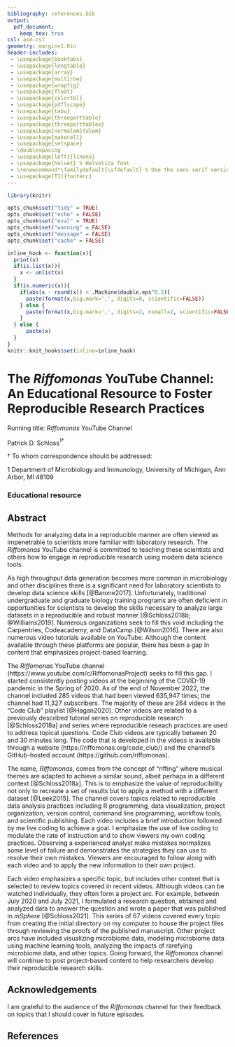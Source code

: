 ```yaml
---
bibliography: references.bib
output:
  pdf_document:
    keep_tex: true
csl: asm.csl
geometry: margin=1.0in
header-includes:
 - \usepackage{booktabs}
 - \usepackage{longtable}
 - \usepackage{array}
 - \usepackage{multirow}
 - \usepackage{wrapfig}
 - \usepackage{float}
 - \usepackage{colortbl}
 - \usepackage{pdflscape}
 - \usepackage{tabu}
 - \usepackage{threeparttable}
 - \usepackage{threeparttablex}
 - \usepackage[normalem]{ulem}
 - \usepackage{makecell}
 - \usepackage{setspace}
 - \doublespacing
 - \usepackage[left]{lineno}
 - \usepackage{helvet} % Helvetica font
 - \renewcommand*\familydefault{\sfdefault} % Use the sans serif version of the font
 - \usepackage[T1]{fontenc}
---
```


```r
library(knitr)

opts_chunk$set("tidy" = TRUE)
opts_chunk$set("echo" = FALSE)
opts_chunk$set("eval" = TRUE)
opts_chunk$set("warning" = FALSE)
opts_chunk$set("message" = FALSE)
opts_chunk$set("cache" = FALSE)

inline_hook <- function(x){
  print(x)
  if(is.list(x)){
    x <- unlist(x)
  }
  if(is.numeric(x)){
    if(abs(x - round(x)) < .Machine$double.eps^0.5){
      paste(format(x,big.mark=',', digits=0, scientific=FALSE))
    } else {
      paste(format(x,big.mark=',', digits=2, nsmall=2, scientific=FALSE))
    }
  } else {
      paste(x)
  }
}
knitr::knit_hooks$set(inline=inline_hook)
```

\vspace*{10mm}

# The *Riffomonas* YouTube Channel: An Educational Resource to Foster Reproducible Research Practices

\vspace{15mm}

Running title: *Riffomonas* YouTube Channel

\vspace{15mm}

Patrick D. Schloss${^1}$${^\dagger}$

\vspace{40mm}

$\dagger$ To whom correspondence should be addressed: \href{mailto:pschloss@umich.edu}{pschloss@umich.edu}

$1$ Department of Microbiology and Immunology, University of Michigan, Ann Arbor, MI 48109

\vspace{35mm}

### Educational resource

\newpage
\linenumbers

## Abstract

Methods for analyzing data in a reproducible manner are often viewed as impenetrable to scientists more familiar with laboratory research. The *Riffomonas* YouTube channel is committed to teaching these scientists and others how to engage in reproducible research using modern data science tools.


\newpage

As high throughput data generation becomes more common in microbiology and other disciplines there is a significant need for laboratory scientists to develop data science skills [@Barone2017]. Unfortunately, traditional undergraduate and graduate biology training programs are often deficient in opportunities for scientists to develop the skills necessary to analyze large datasets in a reproducible and robust manner [@Schloss2018b; @Williams2019]. Numerous organizations seek to fill this void including the Carpentries, Codeacademy, and DataCamp [@Wilson2016]. There are also numerous video tutorials available on YouTube. Although the content available through these platforms are popular, there has been a gap in content that emphasizes project-based learning.

The *Riffomonas* YouTube channel (https://www.youtube.com/c/RiffomonasProject) seeks to fill this gap. I started consistently posting videos at the beginning of the COVID-19 pandemic in the Spring of 2020. As of the end of November 2022, the channel included 285 videos that had been viewed 635,947 times; the channel had 11,327 subscribers. The majority of these are 264 videos in the "Code Club" playlist [@Hagan2020]. Other videos are related to a previously described tutorial series on reproducible research [@Schloss2018a] and series where reproducible reseach practices are used to address topical questions. Code Club videos are typically between 20 and 30 minutes long. The code that is developed in the videos is available through a website (https://riffomonas.org/code_club/) and the channel's GitHub-hosted account (https://github.com/riffomonas).

The name, *Riffomonas*, comes from the concept of "riffing" where musical themes are adapted to achieve a similar sound, albeit perhaps in a different context [@Schloss2018a]. This is to emphasize the value of reproducibility not only to recreate a set of results but to apply a method with a different dataset [@Leek2015]. The channel covers topics related to reproducible data analysis practices including R programming, data visualization, project organization, version control, command line programming, workflow tools, and scientific publishing. Each video includes a brief introduction followed by me live coding to achieve a goal. I emphasize the use of live coding to modulate the rate of instruction and to show viewers my own coding practices. Observing a experienced analyst make mistakes normalizes some level of failure and demonstrates the strategies they can use to resolve their own mistakes. Viewers are encouraged to follow along with each video and to apply the new information to their own project.

Each video emphasizes a specific topic, but includes other content that is selected to review topics covered in recent videos. Although videos can be watched individually, they often form a project arc. For example, between July 2020 and July 2021, I formulated a research question, obtained and analyzed data to answer the question and wrote a paper that was published in *mSphere* [@Schloss2021]. This series of 67 videos covered every topic from creating the initial directory on my computer to house the project files through reviewing the proofs of the published manuscript. Other project arcs have included visualizing microbiome data, modeling microbiome data using machine learning tools, analyzing the impacts of rarefying microbiome data, and other topics. Going forward, the *Riffomonas* channel will continue to post project-based content to help researchers develop their reproducible research skills.

## Acknowledgements

I am grateful to the audience of the *Riffomonas* channel for their feedback on topics that I should cover in future episodes.

\newpage

## References

<div id="refs"></div>

